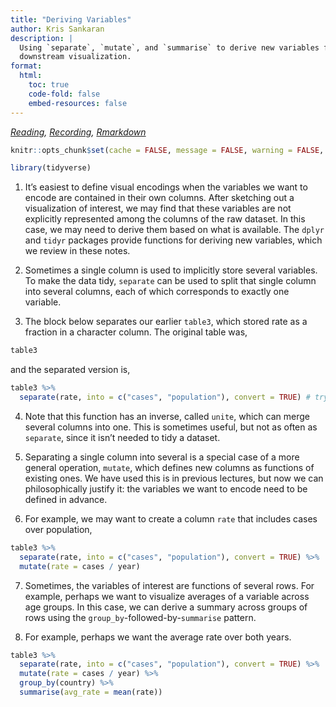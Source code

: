 ```yaml
---
title: "Deriving Variables"
author: Kris Sankaran
description: |
  Using `separate`, `mutate`, and `summarise` to derive new variables for
  downstream visualization.
format:
  html:
    toc: true
    code-fold: false
    embed-resources: false
---
```



_[Reading](https://r4ds.had.co.nz/tidy-data.html), [Recording](https://mediaspace.wisc.edu/media/Week%204%20%5B3%5D%20Deriving%20Variables/1_b40dfhtt), [Rmarkdown](https://github.com/krisrs1128/stat436_s24/blob/main/notes/2024-12-27-week02-03.Rmd)_

```r
knitr::opts_chunk$set(cache = FALSE, message = FALSE, warning = FALSE, echo = TRUE)
```

```r
library(tidyverse)
```

1. It’s easiest to define visual encodings when the variables we want to encode are contained in their own columns. After sketching out a visualization of interest, we may find that these variables are not explicitly represented among the columns of the raw dataset. In this case, we may need to derive them based on what is available. The `dplyr` and `tidyr` packages provide functions for deriving new variables, which we review in these notes.
2. Sometimes a single column is used to implicitly store several variables. To make the data tidy, `separate` can be used to split that single column into several columns, each of which corresponds to exactly one variable.

3. The block below separates our earlier `table3`, which stored rate as a
fraction in a character column. The original table was,

```r
table3
```

and the separated version is,

```r
table3 %>% 
  separate(rate, into = c("cases", "population"), convert = TRUE) # try without convert, and compare the data types of the columns
```

4. Note that this function has an inverse, called `unite`, which can merge
several columns into one. This is sometimes useful, but not as often as
`separate`, since it isn’t needed to tidy a dataset.

5. Separating a single column into several is a special case of a more general
operation, `mutate`, which defines new columns as functions of existing ones. We
have used this is in previous lectures, but now we can philosophically justify
it: the variables we want to encode need to be defined in advance.

6. For example, we may want to create a column `rate` that includes cases over
population,

```r
table3 %>% 
  separate(rate, into = c("cases", "population"), convert = TRUE) %>%
  mutate(rate = cases / year)
```

7. Sometimes, the variables of interest are functions of several rows. For
example, perhaps we want to visualize averages of a variable across age groups.
In this case, we can derive a summary across groups of rows using the
`group_by`-followed-by-`summarise` pattern.

8. For example, perhaps we want the average rate over both years.

```r
table3 %>% 
  separate(rate, into = c("cases", "population"), convert = TRUE) %>%
  mutate(rate = cases / year) %>%
  group_by(country) %>%
  summarise(avg_rate = mean(rate))
```
